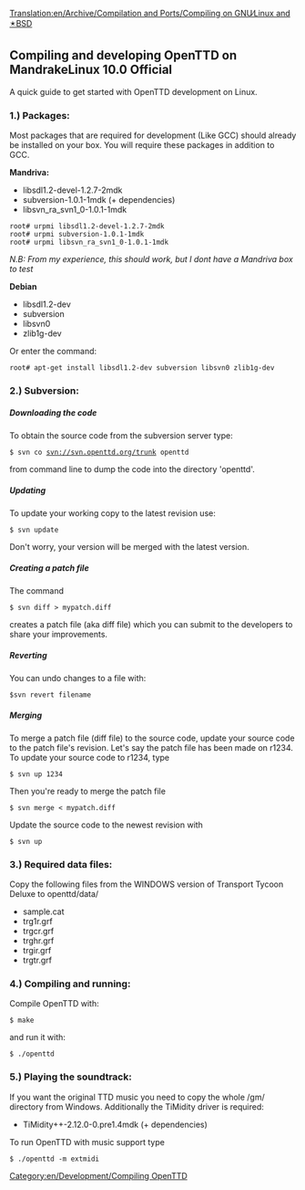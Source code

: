 [[Translation:en/Archive/Compilation and Ports/Compiling on GNU∕Linux and 🟉BSD]]
[[Category:en/Development/Compiling OpenTTD]]

==Compiling and developing OpenTTD on MandrakeLinux 10.0 Official==
A quick guide to get started with OpenTTD development on Linux.


===1.) Packages:===

Most packages that are required for development (Like GCC) should already be installed on your box. You will require these packages in addition to GCC.

'''Mandriva:'''
*libsdl1.2-devel-1.2.7-2mdk
*subversion-1.0.1-1mdk (+ dependencies)
*libsvn_ra_svn1_0-1.0.1-1mdk

<pre>root# urpmi libsdl1.2-devel-1.2.7-2mdk
root# urpmi subversion-1.0.1-1mdk
root# urpmi libsvn_ra_svn1_0-1.0.1-1mdk</pre>
''N.B: From my experience, this should work, but I dont have a Mandriva box to test''

'''Debian'''
*libsdl1.2-dev
*subversion
*libsvn0
*zlib1g-dev

Or enter the command:
<pre>root# apt-get install libsdl1.2-dev subversion libsvn0 zlib1g-dev</pre>

===2.) Subversion:===

=====Downloading the code=====

To obtain the source code from the subversion server type:

<code>$ svn co svn://svn.openttd.org/trunk openttd</code>

from command line to dump the code into the directory 'openttd'.

=====Updating=====

To update your working copy to the latest revision use:

<code>$ svn update</code>

Don't worry, your version will be merged with the latest version.

=====Creating a patch file=====

The command

<code>$ svn diff > mypatch.diff</code>

creates a patch file (aka diff file) which you can submit to the developers to share your improvements.

=====Reverting=====

You can undo changes to a file with:

<code>$svn revert filename</code>

=====Merging=====

To merge a patch file (diff file) to the source code, update your source code to the patch file's revision. Let's say the patch file has been made on r1234. To update your source code to r1234, type

<code>$ svn up 1234</code>

Then you're ready to merge the patch file

<code>$ svn merge < mypatch.diff</code>

Update the source code to the newest revision with

<code>$ svn up</code>

===3.) Required data files:===

Copy the following files from the WINDOWS version of Transport Tycoon Deluxe to openttd/data/
*sample.cat
*trg1r.grf
*trgcr.grf
*trghr.grf
*trgir.grf
*trgtr.grf

===4.) Compiling and running:===

Compile OpenTTD with:

<code>$ make</code>

and run it with:

<code>$ ./openttd</code>

===5.) Playing the soundtrack:===

If you want the original TTD music you need to copy the whole /gm/ directory from Windows. Additionally the TiMidity driver is required:

*TiMidity++-2.12.0-0.pre1.4mdk (+ dependencies)

To run OpenTTD with music support type

<code>$ ./openttd -m extmidi</code>